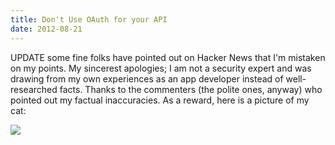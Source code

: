 ```yaml
---
title: Don't Use OAuth for your API
date: 2012-08-21
---
```



UPDATE some fine folks have pointed out on Hacker News that I'm mistaken on my points. My sincerest apologies; I am not a security expert and was drawing from my own experiences as an app developer instead of well-researched facts. Thanks to the commenters (the polite ones, anyway) who pointed out my factual inaccuracies. As a reward, here is a picture of my cat:

 ![](B395949B27DF41CCAE5BC3634D527807.jpg)
  